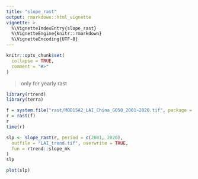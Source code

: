 ```yaml
---
title: "slope_rast"
output: rmarkdown::html_vignette
vignette: >
  %\VignetteIndexEntry{slope_rast}
  %\VignetteEngine{knitr::rmarkdown}
  %\VignetteEncoding{UTF-8}
---
```


```r
knitr::opts_chunk$set(
  collapse = TRUE,
  comment = "#>"
)
```

> only for yearly rast

```r
library(rtrend)
library(terra)

f = system.file("rast/MOD15A2_LAI_China_G050_2001~2020.tif", package = "rtrend")
r = rast(f)
r
time(r)

slp <- slope_rast(r, period = c(2001, 2020),
  outfile = "LAI_trend.tif", overwrite = TRUE,
  fun = rtrend::slope_mk
)
slp
```

```r
plot(slp)
```
